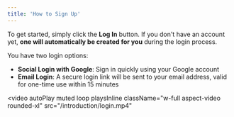 ```yaml
---
title: 'How to Sign Up'
---
```


To get started, simply click the **Log In** button. If you don't have an account yet, **one will automatically be created for you** during the login process.

You have two login options:

- **Social Login with Google**: Sign in quickly using your Google account
- **Email Login**: A secure login link will be sent to your email address, valid for one-time use within 15 minutes


<video
  autoPlay
  muted
  loop
  playsInline
  className="w-full aspect-video rounded-xl"
  src="/introduction/login.mp4"
></video>
